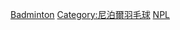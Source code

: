 {{Commonscat|Badminton players from Nepal}}
[[Category:尼泊爾運動員|Badminton]]
[[Category:尼泊爾羽毛球|Category:尼泊爾羽毛球]]
[[Category:各國羽毛球運動員|NPL]]